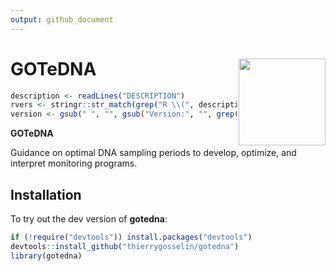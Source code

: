 ```yaml
---
output: github_document
---
```


# GOTeDNA <a href='https://thierrygosselin.github.io/gotedna/'><img src='man/figures/logo.png' align="right" height="139" /></a>


```r
description <- readLines("DESCRIPTION")
rvers <- stringr::str_match(grep("R \\(", description, value = TRUE), "[0-9]{1,4}\\.[0-9]{1,4}\\.[0-9]{1,4}")[1,1]
version <- gsub(" ", "", gsub("Version:", "", grep("Version:", description, value = TRUE)))
```

**GOTeDNA**

Guidance on optimal DNA sampling periods to develop, optimize, and interpret monitoring programs.



## Installation
To try out the dev version of **gotedna**:

```r
if (!require("devtools")) install.packages("devtools")
devtools::install_github("thierrygosselin/gotedna")
library(gotedna)
```
